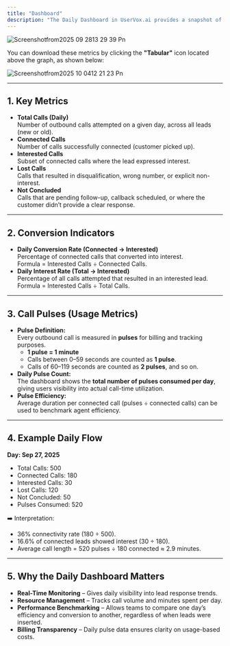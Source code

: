 ```yaml
---
title: "Dashboard"
description: "The Daily Dashboard in UserVox.ai provides a snapshot of calling activity and outcomes on a day-to-day basis. Unlike Cohort Analytics (which is tied to lead insertion date), the Daily Dashboard tracks real-time daily performance, showing how many calls were made, how many leads showed interest, and how many call minutes (pulses) were consumed. "
---
```


![Screenshotfrom2025 09 2813 29 39 Pn](/images/Screenshotfrom2025-09-2813-29-39.png)

You can download these metrics by clicking the **"Tabular"** icon located above the graph, as shown below:

![Screenshotfrom2025 10 0412 21 23 Pn](/images/Screenshotfrom2025-10-0412-21-23.png)

---

## 1. Key Metrics

- **Total Calls (Daily)**\
  Number of outbound calls attempted on a given day, across all leads (new or old).
- **Connected Calls**\
  Number of calls successfully connected (customer picked up).
- **Interested Calls**\
  Subset of connected calls where the lead expressed interest.
- **Lost Calls**\
  Calls that resulted in disqualification, wrong number, or explicit non-interest.
- **Not Concluded**\
  Calls that are pending follow-up, callback scheduled, or where the customer didn’t provide a clear response.

---

## 2. Conversion Indicators

- **Daily Conversion Rate (Connected → Interested)**\
  Percentage of connected calls that converted into interest.\
  Formula = Interested Calls ÷ Connected Calls.
- **Daily Interest Rate (Total → Interested)**\
  Percentage of all calls attempted that resulted in an interested lead.\
  Formula = Interested Calls ÷ Total Calls.

---

## 3. Call Pulses (Usage Metrics)

- **Pulse Definition:**\
  Every outbound call is measured in **pulses** for billing and tracking purposes.
  - **1 pulse = 1 minute**
  - Calls between 0–59 seconds are counted as **1 pulse**.
  - Calls of 60–119 seconds are counted as **2 pulses**, and so on.
- **Daily Pulse Count:**\
  The dashboard shows the **total number of pulses consumed per day**, giving users visibility into actual call-time utilization.
- **Pulse Efficiency:**\
  Average duration per connected call (pulses ÷ connected calls) can be used to benchmark agent efficiency.

---

## 4. Example Daily Flow

**Day: Sep 27, 2025**

- Total Calls: 500
- Connected Calls: 180
- Interested Calls: 30
- Lost Calls: 120
- Not Concluded: 50
- Pulses Consumed: 520

➡️ Interpretation:

- 36% connectivity rate (180 ÷ 500).
- 16.6% of connected leads showed interest (30 ÷ 180).
- Average call length = 520 pulses ÷ 180 connected ≈ 2.9 minutes.

---

## 5. Why the Daily Dashboard Matters

- **Real-Time Monitoring** – Gives daily visibility into lead response trends.
- **Resource Management** – Tracks call volume and minutes spent per day.
- **Performance Benchmarking** – Allows teams to compare one day’s efficiency and conversion to another, regardless of when leads were inserted.
- **Billing Transparency** – Daily pulse data ensures clarity on usage-based costs.